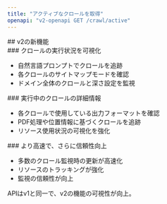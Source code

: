 ```yaml
---
title: "アクティブなクロールを取得"
openapi: "v2-openapi GET /crawl/active"
---
```


<div id="whats-new-in-v2">
  ## v2の新機能
</div>

<div id="see-what-your-crawls-are-doing">
  ### クロールの実行状況を可視化
</div>

- 自然言語プロンプトでクロールを追跡
- 各クロールのサイトマップモードを確認
- ドメイン全体のクロールと深さ設定を監視

<div id="more-details-on-active-crawls">
  ### 実行中のクロールの詳細情報
</div>

- 各クロールで使用している出力フォーマットを確認
- PDF処理や位置情報に基づくクロールを追跡
- リソース使用状況の可視化を強化

<div id="faster-and-more-reliable">
  ### より高速で、さらに信頼性向上
</div>

- 多数のクロール監視時の更新が高速化
- リソースのトラッキングが強化
- 監視の信頼性が向上

APIはv1と同一で、v2の機能の可視性が向上。